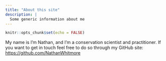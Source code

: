 ```yaml
---
title: "About this site"
description: |
  Some generic information about me
---
```


```r
knitr::opts_chunk$set(echo = FALSE)
```

My name is I'm Nathan, and I’m a conservation scientist and practitioner. If you want to get in touch feel free to do so through my GitHub site: <https://github.com/NathanWhitmore>